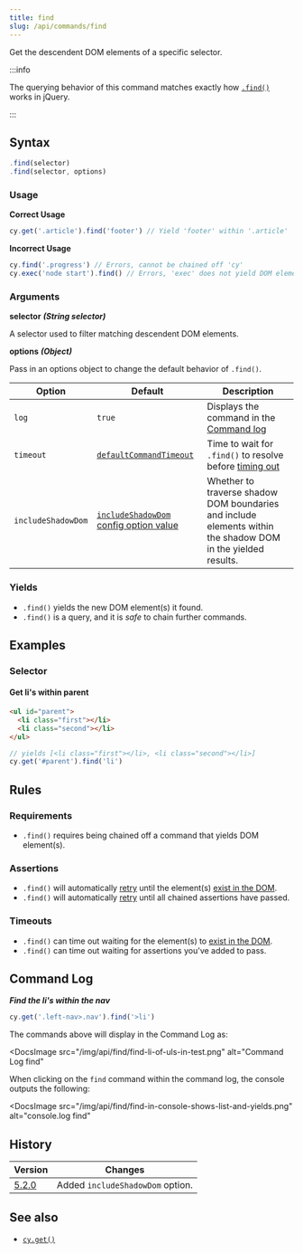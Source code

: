 ```yaml
---
title: find
slug: /api/commands/find
---
```


Get the descendent DOM elements of a specific selector.

:::info

The querying behavior of this command matches exactly how
[`.find()`](http://api.jquery.com/find) works in jQuery.

:::

## Syntax

```javascript
.find(selector)
.find(selector, options)
```

### Usage

**<Icon name="check-circle" color="green" /> Correct Usage**

```javascript
cy.get('.article').find('footer') // Yield 'footer' within '.article'
```

**<Icon name="exclamation-triangle" color="red" /> Incorrect Usage**

```javascript
cy.find('.progress') // Errors, cannot be chained off 'cy'
cy.exec('node start').find() // Errors, 'exec' does not yield DOM element
```

### Arguments

**<Icon name="angle-right" /> selector** **_(String selector)_**

A selector used to filter matching descendent DOM elements.

**<Icon name="angle-right" /> options** **_(Object)_**

Pass in an options object to change the default behavior of `.find()`.

| Option             | Default                                                                           | Description                                                                                                  |
| ------------------ | --------------------------------------------------------------------------------- | ------------------------------------------------------------------------------------------------------------ |
| `log`              | `true`                                                                            | Displays the command in the [Command log](/guides/core-concepts/cypress-app#Command-Log)                     |
| `timeout`          | [`defaultCommandTimeout`](/guides/references/configuration#Timeouts)              | Time to wait for `.find()` to resolve before [timing out](#Timeouts)                                         |
| `includeShadowDom` | [`includeShadowDom` config option value](/guides/references/configuration#Global) | Whether to traverse shadow DOM boundaries and include elements within the shadow DOM in the yielded results. |

### Yields [<Icon name="question-circle"/>](/guides/core-concepts/introduction-to-cypress#Subject-Management)

- `.find()` yields the new DOM element(s) it found.
- `.find()` is a query, and it is _safe_ to chain further commands.

## Examples

### Selector

#### Get li's within parent

```html
<ul id="parent">
  <li class="first"></li>
  <li class="second"></li>
</ul>
```

```javascript
// yields [<li class="first"></li>, <li class="second"></li>]
cy.get('#parent').find('li')
```

## Rules

### Requirements [<Icon name="question-circle"/>](/guides/core-concepts/introduction-to-cypress#Chains-of-Commands)

- `.find()` requires being chained off a command that yields DOM element(s).

### Assertions [<Icon name="question-circle"/>](/guides/core-concepts/introduction-to-cypress#Assertions)

- `.find()` will automatically [retry](/guides/core-concepts/retry-ability)
  until the element(s) [exist in the DOM](/guides/core-concepts/introduction-to-cypress#Default-Assertions).
- `.find()`
  will automatically [retry](/guides/core-concepts/retry-ability) until all chained assertions have passed.

### Timeouts [<Icon name="question-circle"/>](/guides/core-concepts/introduction-to-cypress#Timeouts)

- `.find()` can time out waiting for the element(s) to
  [exist in the DOM](/guides/core-concepts/introduction-to-cypress#Default-Assertions). 
- `.find()` can time out waiting for assertions you've added to pass.

## Command Log

**_Find the li's within the nav_**

```javascript
cy.get('.left-nav>.nav').find('>li')
```

The commands above will display in the Command Log as:

<DocsImage
  src="/img/api/find/find-li-of-uls-in-test.png"
  alt="Command Log find"
></DocsImage>

When clicking on the `find` command within the command log, the console outputs
the following:

<DocsImage
  src="/img/api/find/find-in-console-shows-list-and-yields.png"
  alt="console.log find"
></DocsImage>

## History

| Version                                     | Changes                          |
| ------------------------------------------- | -------------------------------- |
| [5.2.0](/guides/references/changelog#5-2-0) | Added `includeShadowDom` option. |

## See also

- [`cy.get()`](/api/commands/get)
